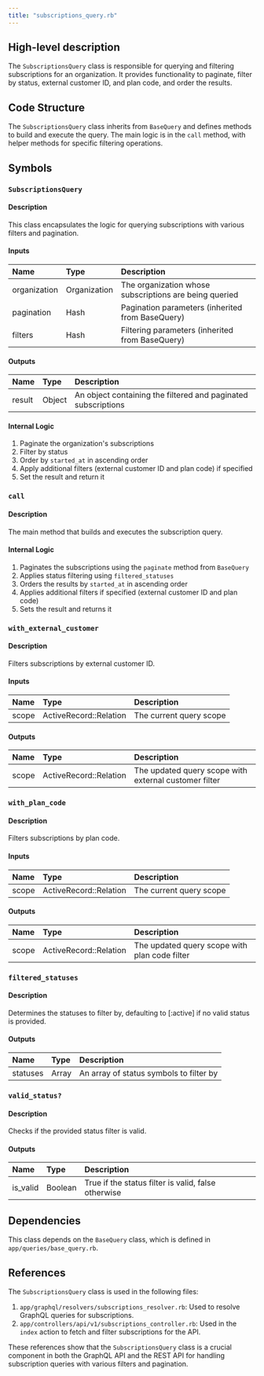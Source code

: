 ```yaml
---
title: "subscriptions_query.rb"
---
```


## High-level description
The `SubscriptionsQuery` class is responsible for querying and filtering subscriptions for an organization. It provides functionality to paginate, filter by status, external customer ID, and plan code, and order the results.

## Code Structure
The `SubscriptionsQuery` class inherits from `BaseQuery` and defines methods to build and execute the query. The main logic is in the `call` method, with helper methods for specific filtering operations.

## Symbols

### `SubscriptionsQuery`
#### Description
This class encapsulates the logic for querying subscriptions with various filters and pagination.

#### Inputs
| Name | Type | Description |
|:-----|:-----|:------------|
| organization | Organization | The organization whose subscriptions are being queried |
| pagination | Hash | Pagination parameters (inherited from BaseQuery) |
| filters | Hash | Filtering parameters (inherited from BaseQuery) |

#### Outputs
| Name | Type | Description |
|:-----|:-----|:------------|
| result | Object | An object containing the filtered and paginated subscriptions |

#### Internal Logic
1. Paginate the organization's subscriptions
2. Filter by status
3. Order by `started_at` in ascending order
4. Apply additional filters (external customer ID and plan code) if specified
5. Set the result and return it

### `call`
#### Description
The main method that builds and executes the subscription query.

#### Internal Logic
1. Paginates the subscriptions using the `paginate` method from `BaseQuery`
2. Applies status filtering using `filtered_statuses`
3. Orders the results by `started_at` in ascending order
4. Applies additional filters if specified (external customer ID and plan code)
5. Sets the result and returns it

### `with_external_customer`
#### Description
Filters subscriptions by external customer ID.

#### Inputs
| Name | Type | Description |
|:-----|:-----|:------------|
| scope | ActiveRecord::Relation | The current query scope |

#### Outputs
| Name | Type | Description |
|:-----|:-----|:------------|
| scope | ActiveRecord::Relation | The updated query scope with external customer filter |

### `with_plan_code`
#### Description
Filters subscriptions by plan code.

#### Inputs
| Name | Type | Description |
|:-----|:-----|:------------|
| scope | ActiveRecord::Relation | The current query scope |

#### Outputs
| Name | Type | Description |
|:-----|:-----|:------------|
| scope | ActiveRecord::Relation | The updated query scope with plan code filter |

### `filtered_statuses`
#### Description
Determines the statuses to filter by, defaulting to [:active] if no valid status is provided.

#### Outputs
| Name | Type | Description |
|:-----|:-----|:------------|
| statuses | Array | An array of status symbols to filter by |

### `valid_status?`
#### Description
Checks if the provided status filter is valid.

#### Outputs
| Name | Type | Description |
|:-----|:-----|:------------|
| is_valid | Boolean | True if the status filter is valid, false otherwise |

## Dependencies
This class depends on the `BaseQuery` class, which is defined in `app/queries/base_query.rb`.

## References
The `SubscriptionsQuery` class is used in the following files:
1. `app/graphql/resolvers/subscriptions_resolver.rb`: Used to resolve GraphQL queries for subscriptions.
2. `app/controllers/api/v1/subscriptions_controller.rb`: Used in the `index` action to fetch and filter subscriptions for the API.

These references show that the `SubscriptionsQuery` class is a crucial component in both the GraphQL API and the REST API for handling subscription queries with various filters and pagination.